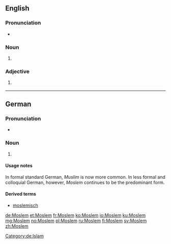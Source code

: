 {{also|moslem}}
==English==

===Pronunciation===
* {{IPA|/ˈmɒzləm/|/ˈmɒsləm/|lang=en}}

===Noun===
{{en-noun}}

# {{context|dated|lang=en}} {{alternative spelling of|Muslim}}

===Adjective===
{{en-adj|-}}

# {{context|dated|lang=en}} {{alternative spelling of|Muslim}}

----

==German==

===Pronunciation===
* {{IPA|/ˈmɔslɛm/|lang=de}}

===Noun===
{{de-noun|m|Moslems|Mosleme|p2=Moslems}}

# {{alternative form of|Muslim|lang=de}}

====Usage notes====
In formal standard German, ''Muslim'' is now more common. In less formal and colloquial German, however, ''Moslem'' continues to be the predominant form.

====Derived terms====
* [[moslemisch]]

[[Category:de:Islam]]

[[de:Moslem]]
[[et:Moslem]]
[[fr:Moslem]]
[[ko:Moslem]]
[[io:Moslem]]
[[ku:Moslem]]
[[mg:Moslem]]
[[no:Moslem]]
[[pl:Moslem]]
[[ru:Moslem]]
[[fi:Moslem]]
[[sv:Moslem]]
[[zh:Moslem]]